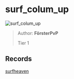 
# surf_colum_up

![surf_colum_up](https://raw.githubusercontent.com/Sayt123/SurfMapPics/Maps-and-bonuses/csgo/surf_colum_up.jpg)

> Author: **FörsterPvP**
>
> Tier 1

## Records

[surfheaven](https://surfheaven.eu/map/surf_colum_up)
